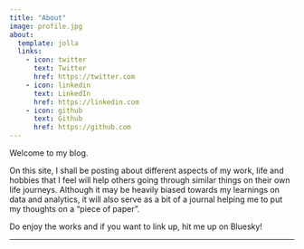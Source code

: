 ```yaml
---
title: "About"
image: profile.jpg
about:
  template: jolla
  links:
    - icon: twitter
      text: Twitter
      href: https://twitter.com
    - icon: linkedin
      text: LinkedIn
      href: https://linkedin.com
    - icon: github
      text: Github
      href: https://github.com
---
```


Welcome to my blog.

On this site, I shall be posting about different aspects of my work, life and hobbies that I feel will help others going through similar things on their own life journeys. Although it may be heavily biased towards my learnings on data and analytics, it will also serve as a bit of a journal helping me to put my thoughts on a "piece of paper".

Do enjoy the works and if you want to link up, hit me up on Bluesky!

------------------------------------------------------------------------
